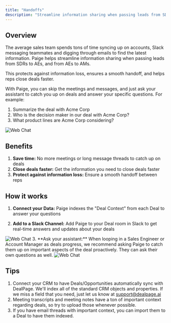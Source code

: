 ```yaml
---
title: "Handoffs"
description: "Streamline information sharing when passing leads from SDRs to AEs, and from AEs to AMs."
---
```

## Overview
The average sales team spends tons of time syncing up on accounts, Slack messaging teammates and digging through emails to find the latest information. Paige helps streamline information sharing when passing leads from SDRs to AEs, and from AEs to AMs.

This protects against information loss, ensures a smooth handoff, and helps reps close deals faster.

With Paige, you can skip the meetings and messages, and just ask your assistant to catch you up on deals and answer your specific questions. For example:
1. Summarize the deal with Acme Corp
2. Who is the decision maker in our deal with Acme Corp?
3. What product lines are Acme Corp considering?

<img src="/images/web-app-deal-search.png" alt="Web Chat" />

## Benefits
1. **Save time:** No more meetings or long message threads to catch up on deals
2. **Close deals faster:** Get the information you need to close deals faster
3. **Protect against information loss:** Ensure a smooth handoff between reps

## How it works
1. **Connect your Data:** Paige indexes the "Deal Context" from each Deal to answer your questions


2. **Add to a Slack Channel:** Add Paige to your Deal room in Slack to get real-time answers and updates about your deals

<img src="/images/dealinfo.png" alt="Web Chat" />
3. **Ask your assistant:** When looping in a Sales Engineer or Account Manager as deals progress, we recommend asking Paige to catch them up on important aspects of the deal proactively. They can ask their own questions as well.

<img src="/images/slack-prep-se.png" alt="Web Chat" />


## Tips
1. Connect your CRM to have Deals/Opportunities automatically sync with DealPage. We'll index all of the standard CRM objects and properties. If we miss a field that you need, just let us know at support@dealpage.ai
2. Meeting transcripts and meeting notes have a ton of important context regarding deals, so try to upload those whenever possible.
3. If you have email threads with important context, you can import them to a Deal to have them indexed.

